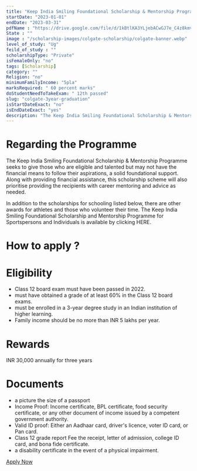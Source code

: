 ```yaml
---
title: "Keep India Smiling Foundational Scholarship & Mentorship Programme for 3 Year Graduation 2022-23"
startDate: "2023-01-01"
endDate: "2023-03-31"
pdfName : "https://drive.google.com/file/d/1kBtlKA3YLjebACwGJ7e_C4z8kmvDa-o0/preview"
State : ""
image : "/scholarship-images/colgate-scholarship/colgate-banner.webp"
level_of_study: "Ug"
feild_of_study : ""
scholarshipType: "Private"
isFemaleOnly: "no"
tags: [Scholarship]
category: ""
Religion: "no"
minimumFamilyIncome: "5pla"
marksRequired: " 60 percent marks"
doStudentNeedToTakeExam: " 12th passed"
slug: "colgate-3year-graduation"
isStartDateExact: "no"
isEndDateExact: "yes"
description: "The Keep India Smiling Foundational Scholarship & Mentorship Programme seeks to give those who are eligible and talented but may not have the financial means to follow their aspirations, a solid foundational support."
---
```


# Regarding the Programme

The Keep India Smiling Foundational Scholarship & Mentorship Programme seeks to give those
who are eligible and talented but may not have the financial means to follow their aspirations, a solid foundational support. Along with providing financial assistance,
this scholarship scheme will also prioritise providing the recipients with career mentoring and advice as needed.

In addition to the scholarships for schooling listed below, there are other awards for athletes and those who volunteer their time. The Keep India Smiling Foundational Scholarship and Mentorship Programme for Sportspersons and Individuals is available by clicking HERE.

# How to apply ?

# Eligibility

- Class 12 board exam must have been passed in 2022.
- must have obtained a grade of at least 60% in the Class 12 board exams.
- must be enrolled in a 3-year degree study in an Indian institution of higher learning.
- Family income should be no more than INR 5 lakhs per year.

# Rewards

INR 30,000 annually for three years

# Documents

- a picture the size of a passport
- Income Proof: Income certificate, BPL certificate, food security certificate, or any other document of income issued by a competent government authority.
- Valid ID proof: Either an Aadhaar card, driver's licence, voter ID card, or Pan card.
- Class 12 grade report Fee the receipt, letter of admission, college ID card, and bona fide certificate.
- a disability certificate in the event of a physical impairment.

[Apply Now](https://www.colgate.com/en-in/smile-karo-aur-shuru-ho-jao/foundation-scholarship)
